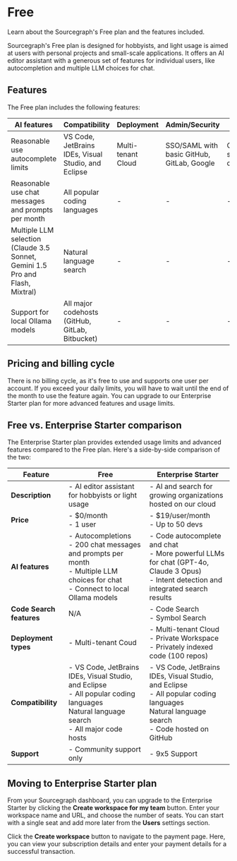 # Free

<p className="subtitle">Learn about the Sourcegraph's Free plan and the features included.</p>

Sourcegraph's Free plan is designed for hobbyists, and light usage is aimed at users with personal projects and small-scale applications. It offers an AI editor assistant with a generous set of features for individual users, like autocompletion and multiple LLM choices for chat.

## Features

The Free plan includes the following features:

|                                **AI features**                                |                  **Compatibility**                  |   **Deployment**   |             **Admin/Security**             |      **Support**       |
| ----------------------------------------------------------------------------- | --------------------------------------------------- | ------------------ | ------------------------------------------ | ---------------------- |
| Reasonable use autocomplete limits                                            | VS Code, JetBrains IDEs, Visual Studio, and Eclipse | Multi-tenant Cloud | SSO/SAML with basic GitHub, GitLab, Google | Community support only |
| Reasonable use chat messages and prompts per month                            | All popular coding languages                        | -                  | -                                          | -                      |
| Multiple LLM selection (Claude 3.5 Sonnet, Gemini 1.5 Pro and Flash, Mixtral) | Natural language search                             | -                  | -                                          | -                      |
| Support for local Ollama models                                               | All major codehosts (GitHub, GitLab, Bitbucket)     | -                  | -                                          | -                      |

## Pricing and billing cycle

There is no billing cycle, as it's free to use and supports one user per account. If you exceed your daily limits, you will have to wait until the end of the month to use the feature again. You can upgrade to our Enterprise Starter plan for more advanced features and usage limits.

## Free vs. Enterprise Starter comparison

The Enterprise Starter plan provides extended usage limits and advanced features compared to the Free plan. Here's a side-by-side comparison of the two:

|       **Feature**        |                                                                         **Free**                                                                         |                                                                  **Enterprise Starter**                                                                   |
| ------------------------ | -------------------------------------------------------------------------------------------------------------------------------------------------------- | --------------------------------------------------------------------------------------------------------------------------------------------------------- |
| **Description**          | - AI editor assistant for hobbyists or light usage                                                                                                       | - AI and search for growing organizations hosted on our cloud                                                                                             |
| **Price**                | - $0/month <br /> - 1 user                                                                                                                               | - $19/user/month <br /> - Up to 50 devs                                                                                                                   |
| **AI features**          | - Autocompletions <br /> - 200 chat messages and prompts per month <br /> - Multiple LLM choices for chat <br /> - Connect to local Ollama models        | - Code autocomplete and chat <br /> - More powerful LLMs for chat (GPT-4o, Claude 3 Opus) <br /> - Intent detection and integrated search results         |
| **Code Search features** | N/A                                                                                                                                                      | - Code Search <br /> - Symbol Search                                                                                                                      |
| **Deployment types**     | - Multi-tenant Coud                                                                                                                                      | - Multi-tenant Cloud <br /> - Private Workspace <br /> - Privately indexed code (100 repos)                                                               |
| **Compatibility**        | - VS Code, JetBrains IDEs, Visual Studio, and Eclipse <br /> - All popular coding languages <br /> Natural language search <br /> - All major code hosts | - VS Code, JetBrains IDEs, Visual Studio, and Eclipse <br /> - All popular coding languages <br /> Natural language search <br /> - Code hosted on GitHub |
| **Support**              | - Community support only                                                                                                                                 | - 9x5 Support                                                                                                                                  |

## Moving to Enterprise Starter plan

From your Sourcegraph dashboard, you can upgrade to the Enterprise Starter by clicking the **Create workspace for my team** button. Enter your workspace name and URL, and choose the number of seats. You can start with a single seat and add more later from the **Users** settings section.

Click the **Create workspace** button to navigate to the payment page. Here, you can view your subscription details and enter your payment details for a successful transaction.

